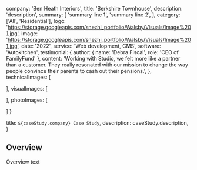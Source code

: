 
  company: 'Ben Heath Interiors',
  title: 'Berkshire Townhouse',
  description:
    'description',
  summary: [
    'summary line 1',
    'summary line 2',
  ],
  category: ['All', 'Residential'],
  logo: 'https://storage.googleapis.com/snezhi_portfolio/Walsby/Visuals/Image%201.jpg',
  image: 'https://storage.googleapis.com/snezhi_portfolio/Walsby/Visuals/Image%201.jpg',
  date: '2022',
  service: 'Web development, CMS',
  software: 'Autokitchen',
  testimonial: {
    author: { name: 'Debra Fiscal', role: 'CEO of FamilyFund' },
    content:
      'Working with Studio, we felt more like a partner than a customer. They really resonated with our mission to change the way people convince their parents to cash out their pensions.',
  },
  technicalImages: [

  ],
  visualImages: [

  ],
  photoImages: [

  ]
}

  title: `${caseStudy.company} Case Study`,
  description: caseStudy.description,
}

## Overview

Overview text

